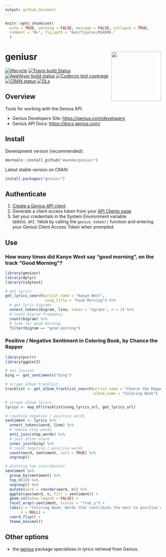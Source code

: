 ```yaml
---
output: github_document
---
```


```r
knitr::opts_chunk$set(
  echo = TRUE, warning = FALSE, message = FALSE, collapse = TRUE, 
  comment = "#>", fig.path = "man/figures/README-"
  )
```

# geniusr <img src="man/figures/logo.png" width="160px" align="right" />

[![lifecycle](https://img.shields.io/badge/lifecycle-stable-green.svg)](https://www.tidyverse.org/lifecycle/#stable)
[![Travis build Status](https://travis-ci.org/ewenme/geniusr.png)](https://travis-ci.org/ewenme/geniusr)
[![AppVeyor build status](https://ci.appveyor.com/api/projects/status/github/ewenme/geniusr?branch=master&svg=true)](https://ci.appveyor.com/project/ewenme/geniusr)
[![Codecov test coverage](https://codecov.io/gh/ewenme/geniusr/branch/master/graph/badge.svg)](https://codecov.io/gh/ewenme/geniusr?branch=master)
[![CRAN status](https://www.r-pkg.org/badges/version/geniusr)](https://cran.r-project.org/package=geniusr)
[![DLs](http://cranlogs.r-pkg.org/badges/geniusr)](http://cran.rstudio.com/web/packages/geniusr/index.html)

## Overview

Tools for working with the Genius API.

- Genius Developers Site: [https://genius.com/developers](https://genius.com/developers)
- Genius API Docs: [https://docs.genius.com/](https://docs.genius.com/)

## Install

Development version (recommended):

```r
devtools::install_github("ewenme/geniusr")
```

Latest stable version on CRAN:

```r
install.packages("geniusr")
```

## Authenticate

1. [Create a Genius API client](https://genius.com/api-clients/new)
2. Generate a client access token from your [API Clients page](https://genius.com/api-clients)
3. Set your credentials in the System Environment variable `GENIUS_API_TOKEN` by calling the `genius_token()` function and entering your Genius Client Access Token when prompted.

## Use

### How many times did Kanye West say "good morning", on the track "Good Morning"?

```r

library(geniusr)
library(dplyr)
library(tidytext)

# get lyrics
get_lyrics_search(artist_name = "Kanye West",
                  song_title = "Good Morning") %>% 
  # get lyric bigrams
  unnest_tokens(bigram, line, token = "ngrams", n = 2) %>%
  # count bigram frequency
  count(bigram) %>%
  # look for good morning
  filter(bigram == "good morning")
```

### Positive / Negative Sentiment in Coloring Book, by Chance the Rapper

```r

library(purrr)
library(ggplot2)

# set lexicon
bing <- get_sentiments("bing")

# scrape album tracklist
tracklist <- get_album_tracklist_search(artist_name = "Chance the Rapper",
                                        album_name = "Coloring Book")

# scrape album lyrics
lyrics <- map_df(tracklist$song_lyrics_url, get_lyrics_url)

# counting negative / positive words
sentiment <- lyrics %>%
  unnest_tokens(word, line) %>%
  # remove stop words
  anti_join(stop_words) %>%
  # join afinn score
  inner_join(bing) %>%
  # count negative / positive words
  count(word, sentiment, sort = TRUE) %>%
  ungroup()

# plotting top contributors
sentiment %>%
  group_by(sentiment) %>%
  top_n(10) %>%
  ungroup() %>%
  mutate(word = reorder(word, n)) %>%
  ggplot(aes(word, n, fill = sentiment)) +
  geom_col(show.legend = FALSE) +
  facet_wrap(~sentiment, scales = "free_y") +
  labs(y = "Coloring Book: Words that contribute the most to positive and negative sentiment",
       x = NULL) +
  coord_flip() +
  theme_minimal()
```

## Other options

- the [genius](https://github.com/JosiahParry/genius) package specialises in lyrics retrieval from Genius.
